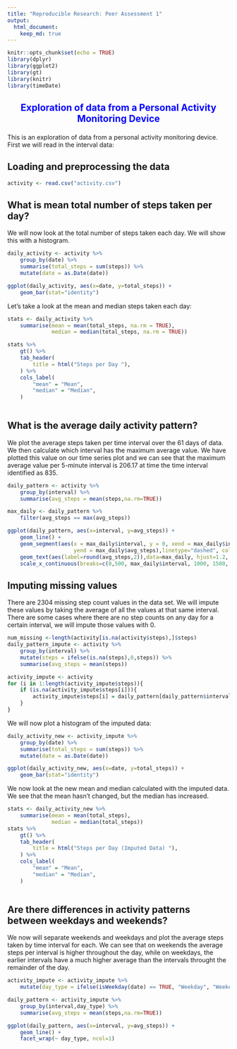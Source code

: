 ```yaml
---
title: "Reproducible Research: Peer Assessment 1"
output: 
  html_document:
    keep_md: true
---
```


```r
knitr::opts_chunk$set(echo = TRUE)
library(dplyr)
library(ggplot2)
library(gt)
library(knitr)
library(timeDate)
```

<h2><p style="text-align: center; color: blue">Exploration of data from a Personal Activity Monitoring Device</p></h2>


This is an exploration of data from a personal activity monitoring device. First we will read in the interval data:

## Loading and preprocessing the data

```r
activity <- read.csv("activity.csv")
```

## What is mean total number of steps taken per day?

We will now look at the total number of steps taken each day. We will show this with a histogram.

```r
daily_activity <- activity %>%
    group_by(date) %>%
    summarise(total_steps = sum(steps)) %>%
    mutate(date = as.Date(date))

ggplot(daily_activity, aes(x=date, y=total_steps)) +
    geom_bar(stat="identity")
```

Let's take a look at the mean and median steps taken each day:

```r
stats <- daily_activity %>%
    summarise(mean = mean(total_steps, na.rm = TRUE),
              median = median(total_steps, na.rm = TRUE))

stats %>%
    gt() %>%
    tab_header(
        title = html("Steps per Day "),
    ) %>%
    cols_label(
        "mean" = "Mean",
        "median" = "Median",
    )
    

```

## What is the average daily activity pattern?

We plot the average steps taken per time interval over the 61 days of data. We then calculate which interval has the maximum average value. We have plotted this value on our time series plot and we can see that the maximum average value per 5-minute interval is 206.17 at time the time interval identified as 835.

```r
daily_pattern <- activity %>%
    group_by(interval) %>%
    summarise(avg_steps = mean(steps,na.rm=TRUE))

max_daily <- daily_pattern %>%
    filter(avg_steps == max(avg_steps))

ggplot(daily_pattern, aes(x=interval, y=avg_steps)) +
    geom_line() +
    geom_segment(aes(x = max_daily$interval, y = 0, xend = max_daily$interval, 
                     yend = max_daily$avg_steps),linetype="dashed", color = "red") +
    geom_text(aes(label=round(avg_steps,2)),data=max_daily, hjust=1.2, vjust=3) +
    scale_x_continuous(breaks=c(0,500, max_daily$interval, 1000, 1500, 2000))

```

## Imputing missing values
There are 2304 missing step count values in the data set. We will impute these values by taking the average of all the values at that same interval. There are some cases where there are no step counts on any day for a certain interval, we will impute those values with 0.

```r
num_missing <-length(activity[is.na(activity$steps),]$steps)
daily_pattern_impute <- activity %>%
    group_by(interval) %>%
    mutate(steps = ifelse(is.na(steps),0,steps)) %>%
    summarise(avg_steps = mean(steps))

activity_impute <- activity
for (i in 1:length(activity_impute$steps)){
    if (is.na(activity_impute$steps[i])){
        activity_impute$steps[i] = daily_pattern[daily_pattern$interval == activity_impute$interval[i],]$avg_steps
    }
}
```

We will now plot a histogram of the imputed data:

```r
daily_activity_new <- activity_impute %>%
    group_by(date) %>%
    summarise(total_steps = sum(steps)) %>%
    mutate(date = as.Date(date))

ggplot(daily_activity_new, aes(x=date, y=total_steps)) +
    geom_bar(stat="identity")

```

We now look at the new mean and median calculated with the imputed data. We see that the mean hasn't changed, but the median has increased.

```r

stats <- daily_activity_new %>%
    summarise(mean = mean(total_steps),
              median = median(total_steps))
stats %>%
    gt() %>%
    tab_header(
        title = html("Steps per Day (Imputed Data) "),
    ) %>%
    cols_label(
        "mean" = "Mean",
        "median" = "Median",
    )
    
```

## Are there differences in activity patterns between weekdays and weekends?

We now will separate weekends and weekdays and plot the average steps taken by time interval for each. We can see that on weekends the average steps per interval is higher throughout the day, while on weekdays, the earlier intervals have a much higher average than the intervals throught the remainder of the day.

```r
activity_impute <- activity_impute %>%
    mutate(day_type = ifelse(isWeekday(date) == TRUE, "Weekday", "Weekend"))

daily_pattern <- activity_impute %>%
    group_by(interval,day_type) %>%
    summarise(avg_steps = mean(steps,na.rm=TRUE))

ggplot(daily_pattern, aes(x=interval, y=avg_steps)) +
    geom_line() +
    facet_wrap(~ day_type, ncol=1)
```
